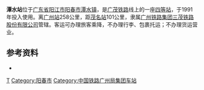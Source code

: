 {{Infobox China railway station
|车站名称=潭水站
|图片=
|图片介绍=
|车站拼音={{lang|la|Tánshǔi Zhàn}}
|英文名称={{lang|en|Tanshui Railway Station}}
|车站代码 = 24164<ref>{{cite book|title=中华人民共和国铁路车站代码（GB/T 10302-2010）|publisher=中国标准出版社|year=2010|isbn=155066140495|ignore-isbn-error=true|pages=35}}</ref>
|电报码 = 
|拼音码 = 
|车站类型=客运
|车站位置={{CHN}}[[广东省|广东省]][[阳江市|阳江市]][[阳春市|阳春市]][[三甲镇|三甲镇]]
|坐标=
|归属=[[广州铁路集团|广州铁路集团]]
|使用状态=使用中
|线路=[[广茂铁路|广茂铁路]]
|车站等级=[[四等站_(中国大陆)|四等站]]
|月台数目=
|網站=
}}

'''潭水站'''位于[[广东省|广东省]][[阳江市|阳江市]][[阳春市|阳春市]][[潭水镇|潭水镇]]，是[[广茂铁路|广茂铁路]]线上的一座[[四等站|四等站]]，于1991年投入使用。离[[广州站|广州站]]258公里，距[[茂名站|茂名站]]101公里，隶属[[广州铁路集团|广州铁路集团]][[三茂铁路股份有限公司|三茂铁路股份有限公司]]管辖。客运可办理旅客乘降，不办理行李、包裹托运；不办理货运营业。

==参考资料==
{{reflist}}
*{{Citation 
|author =孙本祥
|year=2003年
|title=《中国铁路站名词典》
|publisher=中国铁道出版社
|isbn=7-113-03941-3
|page=470页
}}

{{广茂铁路}}
{{China-rail-stub}}

[[Category:阳江市铁路车站|T]]
[[Category:阳春市|Category:阳春市]]
[[Category:中国铁路广州局集团车站|Category:中国铁路广州局集团车站]]